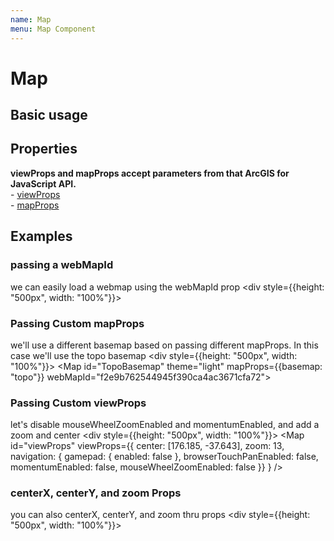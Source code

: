 ```yaml
---
name: Map
menu: Map Component
---
```



# Map


## Basic usage

<Playground>
    <div style={{height: "500px", width: "100%"}}>
        <Map id="myMap" theme="light"></Map>
    </div>
</Playground>

## Properties
<Props of={Map} />
<b>viewProps and mapProps accept parameters from that ArcGIS for JavaScript API.</b> <br />
- <a href="https://developers.arcgis.com/javascript/latest/api-reference/esri-views-View.html#properties-summary" target="_blank">viewProps</a> <br/>
- <a href="https://developers.arcgis.com/javascript/latest/api-reference/esri-Map.html#properties-summary" target="_blank">mapProps</a>

## Examples


### passing a webMapId
we can easily load a webmap using the webMapId prop
<Playground>
    <div style={{height: "500px", width: "100%"}}>
        <Map id="webmap" theme="light" webMapId="f2e9b762544945f390ca4ac3671cfa72"></Map>
    </div>
</Playground>

### Passing Custom mapProps
we'll use a different basemap based on passing different mapProps. In this case we'll use the topo basemap
<Playground>
    <div style={{height: "500px", width: "100%"}}>
        <Map id="TopoBasemap" theme="light" mapProps={{basemap: "topo"}} webMapId="f2e9b762544945f390ca4ac3671cfa72"></Map>
    </div>
</Playground>

### Passing Custom viewProps
let's disable mouseWheelZoomEnabled and momentumEnabled, and add a zoom and center
<Playground>
    <div style={{height: "500px", width: "100%"}}>
        <Map 
            id="viewProps"
            viewProps={{
                center: [176.185, -37.643],
                zoom: 13,
                navigation: {
                    gamepad: {
                        enabled: false
                    },
                    browserTouchPanEnabled: false,
                    momentumEnabled: false,
                    mouseWheelZoomEnabled: false
                }}
            }
        />
    </div>
</Playground>

### centerX, centerY, and zoom Props
you can also centerX, centerY, and zoom thru props
<Playground>
    <div style={{height: "500px", width: "100%"}}>
        <Map id="zoomProps" zoom={8} centerX={-76.44} centerY={39.3} />
    </div>
</Playground>